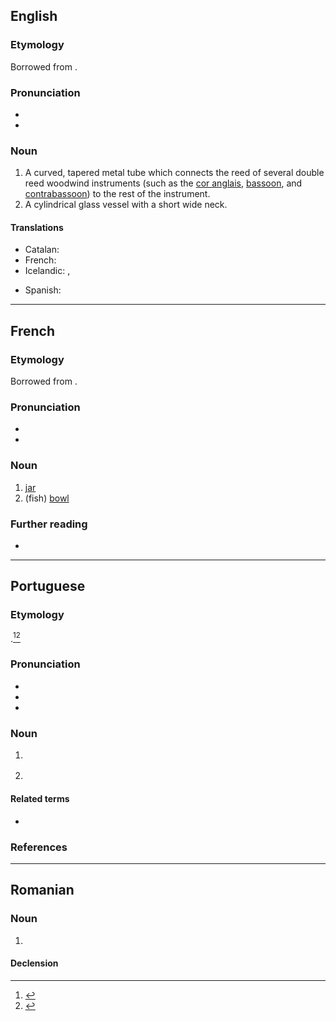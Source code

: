 {{also|boçal}}
==English==
{{wikipedia|bocal}}

===Etymology===
Borrowed from {{bor|en|fr|bocal}}.

===Pronunciation===
* {{enPR|bōˈ kəl|bō kalˈ}}
* {{IPA|en|/ˈboʊkəl/|/boʊˈkæl/}}

===Noun===
{{en-noun}}

# A curved, tapered metal tube which connects the reed of several double reed woodwind instruments (such as the [[cor anglais]], [[bassoon]], and [[contrabassoon]]) to the rest of the instrument.
# A cylindrical glass vessel with a short wide neck.

====Translations====
{{trans-top|metal tube connecting a double reed to the instrument}}
* Catalan: {{t|ca|tudell|m}}
* French: {{t+|fr|bocal}}
* Icelandic: {{qualifier|on bassoons}} {{t|is|ess|n}}, {{qualifier|on instruments of the oboe family}} {{t+|is|krókur|m}}
{{trans-mid}}
* Spanish: {{t|es|tudel|m}}
{{trans-bottom}}

----

==French==

===Etymology===
Borrowed from {{bor|fr|it|boccale}}.

===Pronunciation===
* {{fr-IPA}}
* {{audio|fr|LL-Q150 (fra)-LoquaxFR-bocal.wav|Audio}}

===Noun===
{{fr-noun|m|bocaux}}

# [[jar]]
# (fish) [[bowl]]

===Further reading===
* {{R:TLFi}}

----

==Portuguese==

===Etymology===
{{suffix|pt|boca|al}}.<ref>{{R:pt:Infopédia}}</ref><ref>{{R:Priberam}}</ref>

===Pronunciation===
{{pt-IPA}}
* {{homophones|pt|bucal|q1=Portugal}}
* {{hyphenation|pt|bo|cal}}
* {{rhymes|pt|al|aw|s=2}}

===Noun===
{{pt-noun|m|bocais}}

# {{l|en|bit}} {{gloss|metal in horse’s mouth}}
#: {{syn|pt|morso|bocado}}
# {{l|en|nozzle}}

====Related terms====
* {{l|pt|bocado}}

===References===
<references/>

----

==Romanian==

===Noun===
{{ro-noun|n|bocaluri}}

# {{alternative form of|ro|pocal}}

====Declension====
{{ro-noun-n-uri}}